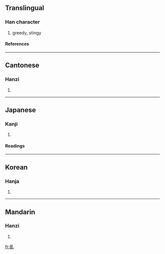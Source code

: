==Translingual==
===Han character===
{{Han char|rad=乙|as=12|sn=13|four=4211<sub>0</sub>|canj=土廿山 (GTU)}}
# greedy, stingy
====References====
{{Han ref|kx=0085.020|dkj=00216|dj=0173.100|hdz=10057.080|uh=4E84|ud=20100|bh=DCB2|bd=56498}}
----
==Cantonese==
===Hanzi===
{{yue-hanzi|jyut=|y=yi4}}
# {{defn|Cantonese}}
----
==Japanese==
===Kanji===
{{ja-kanji|grade=|rs=乙12}}
# {{defn|Japanese}}
====Readings====
{{ja-readings|on=[[い]] (i)|kun=[[むさぼる]] (musaboru)}}
----
==Korean==
===Hanja===
{{ko-hanja|hangeul=(탐할)의|rv=ui|mr=ŭi}}
# {{defn|Korean}}
----

==Mandarin==
===Hanzi===
{{cmn-hanzi|pin=[[yì]] (yi4)|wg=i<sup>4</sup>}}
# {{defn|Mandarin}}

[[fr:亄]]